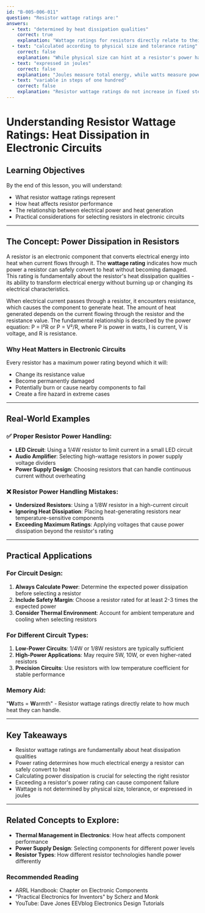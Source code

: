 ```yaml
---
id: "B-005-006-011"
question: "Resistor wattage ratings are:"
answers:
  - text: "determined by heat dissipation qualities"
    correct: true
    explanation: "Wattage ratings for resistors directly relate to their ability to safely dissipate heat generated when electrical current passes through them. A resistor's wattage rating indicates the maximum amount of power it can convert to heat without being damaged or failing. Higher wattage ratings mean the resistor can handle more heat without burning out or changing its electrical characteristics."
  - text: "calculated according to physical size and tolerance rating"
    correct: false
    explanation: "While physical size can hint at a resistor's power handling capacity, wattage rating is specifically about heat dissipation, not size or tolerance. Tolerance describes how closely a resistor matches its nominal resistance value, but doesn't determine its power handling capabilities. Some small resistors can handle high power, while larger resistors might have lower wattage ratings depending on their design."
  - text: "expressed in joules"
    correct: false
    explanation: "Joules measure total energy, while watts measure power (energy per unit time). Resistor ratings are expressed in watts, not joules. Watts represent the rate of energy conversion or heat generation, which directly relates to how much electrical power a resistor can safely handle without overheating or failing."
  - text: "variable in steps of one hundred"
    correct: false
    explanation: "Resistor wattage ratings do not increase in fixed steps of one hundred. Common wattage ratings include 1/8W, 1/4W, 1/2W, 1W, 2W, 5W, and 10W, following a more incremental progression based on their heat dissipation capabilities."
---
```


# Understanding Resistor Wattage Ratings: Heat Dissipation in Electronic Circuits

## Learning Objectives
By the end of this lesson, you will understand:
- What resistor wattage ratings represent
- How heat affects resistor performance
- The relationship between electrical power and heat generation
- Practical considerations for selecting resistors in electronic circuits

---

## The Concept: Power Dissipation in Resistors

A resistor is an electronic component that converts electrical energy into heat when current flows through it. The **wattage rating** indicates how much power a resistor can safely convert to heat without becoming damaged. This rating is fundamentally about the resistor's heat dissipation qualities - its ability to transform electrical energy without burning up or changing its electrical characteristics.

When electrical current passes through a resistor, it encounters resistance, which causes the component to generate heat. The amount of heat generated depends on the current flowing through the resistor and the resistance value. The fundamental relationship is described by the power equation: P = I²R or P = V²/R, where P is power in watts, I is current, V is voltage, and R is resistance.

### Why Heat Matters in Electronic Circuits

Every resistor has a maximum power rating beyond which it will:
- Change its resistance value
- Become permanently damaged
- Potentially burn or cause nearby components to fail
- Create a fire hazard in extreme cases

---

## Real-World Examples

### ✅ Proper Resistor Power Handling:
- **LED Circuit**: Using a 1/4W resistor to limit current in a small LED circuit
- **Audio Amplifier**: Selecting high-wattage resistors in power supply voltage dividers
- **Power Supply Design**: Choosing resistors that can handle continuous current without overheating

### ❌ Resistor Power Handling Mistakes:
- **Undersized Resistors**: Using a 1/8W resistor in a high-current circuit
- **Ignoring Heat Dissipation**: Placing heat-generating resistors near temperature-sensitive components
- **Exceeding Maximum Ratings**: Applying voltages that cause power dissipation beyond the resistor's rating

---

## Practical Applications

### For Circuit Design:
1. **Always Calculate Power**: Determine the expected power dissipation before selecting a resistor
2. **Include Safety Margin**: Choose a resistor rated for at least 2-3 times the expected power
3. **Consider Thermal Environment**: Account for ambient temperature and cooling when selecting resistors

### For Different Circuit Types:
1. **Low-Power Circuits**: 1/4W or 1/8W resistors are typically sufficient
2. **High-Power Applications**: May require 5W, 10W, or even higher-rated resistors
3. **Precision Circuits**: Use resistors with low temperature coefficient for stable performance

### Memory Aid:
"**W**atts = **W**armth" - Resistor wattage ratings directly relate to how much heat they can handle.

---

## Key Takeaways

- Resistor wattage ratings are fundamentally about heat dissipation qualities
- Power rating determines how much electrical energy a resistor can safely convert to heat
- Calculating power dissipation is crucial for selecting the right resistor
- Exceeding a resistor's power rating can cause component failure
- Wattage is not determined by physical size, tolerance, or expressed in joules

---

## Related Concepts to Explore:
- **Thermal Management in Electronics**: How heat affects component performance
- **Power Supply Design**: Selecting components for different power levels
- **Resistor Types**: How different resistor technologies handle power differently

### Recommended Reading
- ARRL Handbook: Chapter on Electronic Components
- "Practical Electronics for Inventors" by Scherz and Monk
- YouTube: Dave Jones EEVblog Electronics Design Tutorials